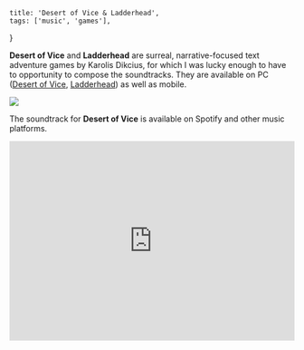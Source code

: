     title: 'Desert of Vice & Ladderhead',
    tags: ['music', 'games'],
}

**Desert of Vice** and **Ladderhead** are surreal, narrative-focused text adventure games by Karolis Dikcius, for which I was lucky enough to have to opportunity to compose the soundtracks. They are available on PC ([Desert of Vice](https://store.steampowered.com/app/796370/Desert_of_Vice/), [Ladderhead](https://store.steampowered.com/app/1047800/Ladderhead/)) as well as mobile.

<Image src="https://cdn.akamai.steamstatic.com/steam/apps/796370/capsule_616x353.jpg" />

The soundtrack for **Desert of Vice** is available on Spotify and other music platforms.

<IFrame style={{ borderRadius: '12px' }} src="https://open.spotify.com/embed/album/6wqjxUbapFDYK1GKFdJTWd?utm_source=generator" width="100%" height="352" frameBorder="0" allowfullscreen="" allow="autoplay; clipboard-write; encrypted-media; fullscreen; picture-in-picture" loading="lazy" />

The soundtrack for **Ladderhead** is not available online (yet!).

I also contributed to Dikcius' third game, **Strange Aeons**, which uses in parts a constructed language generation library I wrote called [yod](https://github.com/cesque/yod).